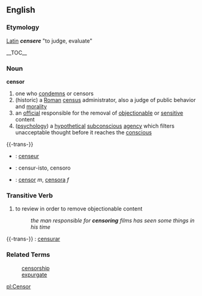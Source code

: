 == English ==
=== Etymology === 
[[Latin]] '''''censere''''' "to judge, evaluate"

__TOC__
=== Noun ===
'''censor'''
# one who [[condemn]]s or censors
# (historic) a [[Roman]] [[census]] administrator, also a judge of public behavior and [[morality]]
# an [[official]] responsible for the removal of [[objectionable]] or [[sensitive]] content
# ([[psychology]]) a [[hypothetical]] [[subconscious]] [[agency]] which filters unacceptable thought before it reaches the [[conscious]]

{{-trans-}}
* {{fr}} : [[censeur]]
* {{io}} : censur-isto, censoro
* {{es}} : [[censor]] ''m'', [[censora]] ''f''

=== Transitive Verb ===
# to review in order to remove objectionable content
#: ''the man responsible for '''censoring''' films has seen some things in his time''

{{-trans-}}
{{es}} : [[censurar]]
=== Related Terms ===
:[[censorship]]
:[[expurgate]]

[[pl:Censor]]